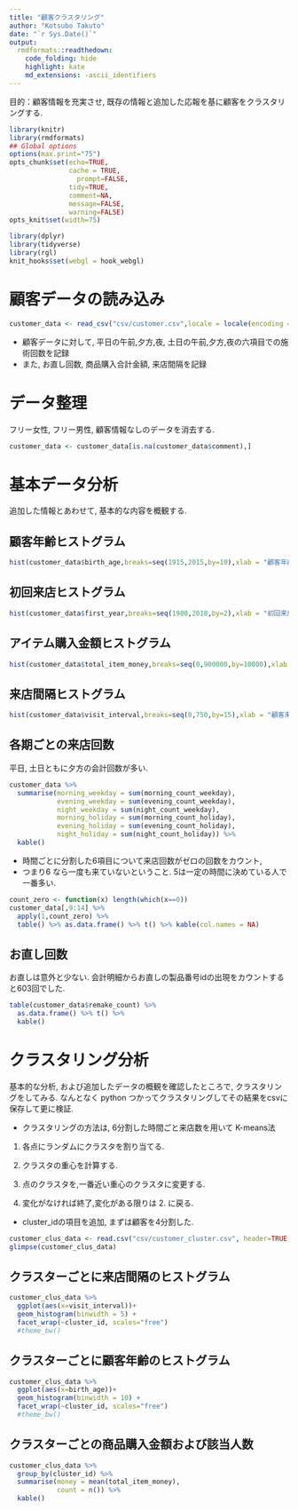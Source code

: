 ```yaml
---
title: "顧客クラスタリング"
author: "Kotsubo Takuto"
date: "`r Sys.Date()`"
output:
  rmdformats::readthedown:
    code_folding: hide
    highlight: kate
    md_extensions: -ascii_identifiers
---
```


目的：顧客情報を充実させ, 既存の情報と追加した応報を基に顧客をクラスタリングする.

```r
library(knitr)
library(rmdformats)
## Global options
options(max.print="75")
opts_chunk$set(echo=TRUE,
               cache = TRUE,
	             prompt=FALSE,
               tidy=TRUE,
               comment=NA,
               message=FALSE,
               warning=FALSE)
opts_knit$set(width=75)
```

```r
library(dplyr)
library(tidyverse)
library(rgl)
knit_hooks$set(webgl = hook_webgl)
```


# 顧客データの読み込み

```r
customer_data <- read_csv("csv/customer.csv",locale = locale(encoding = "shift-jis"))
```

- 顧客データに対して, 平日の午前,夕方,夜, 土日の午前,夕方,夜の六項目での施術回数を記録
- また, お直し回数, 商品購入合計金額, 来店間隔を記録

# データ整理

フリー女性, フリー男性, 顧客情報なしのデータを消去する.

```r
customer_data <- customer_data[is.na(customer_data$comment),]
```


# 基本データ分析

追加した情報とあわせて, 基本的な内容を概観する.

## 顧客年齢ヒストグラム

```r
hist(customer_data$birth_age,breaks=seq(1915,2015,by=10),xlab = "顧客年齢",main='')
```

## 初回来店ヒストグラム

```r
hist(customer_data$first_year,breaks=seq(1980,2018,by=2),xlab = "初回来店年",main='')
```

## アイテム購入金額ヒストグラム

```r
hist(customer_data$total_item_money,breaks=seq(0,900000,by=10000),xlab = "アイテム購入金額",main='')
```

## 来店間隔ヒストグラム

```r
hist(customer_data$visit_interval,breaks=seq(0,750,by=15),xlab = "顧客来店間隔",main='')
```

## 各期ごとの来店回数 

平日, 土日ともに夕方の会計回数が多い.

```r
customer_data %>% 
  summarise(morning_weekday = sum(morning_count_weekday),
            evening_weekday = sum(evening_count_weekday),
            night_weekday = sum(night_count_weekday),
            morning_holiday = sum(morning_count_holiday),
            evening_holiday = sum(evening_count_holiday),
            night_holiday = sum(night_count_holiday)) %>% 
  kable()
```

- 時間ごとに分割した6項目について来店回数がゼロの回数をカウント, 
- つまり6 なら一度も来ていないということ. 5は一定の時間に決めている人で一番多い.

```r
count_zero <- function(x) length(which(x==0))
customer_data[,9:14] %>% 
  apply(1,count_zero) %>% 
  table() %>% as.data.frame() %>% t() %>% kable(col.names = NA)
```


## お直し回数

お直しは意外と少ない. 会計明細からお直しの製品番号idの出現をカウントすると603回でした.

```r
table(customer_data$remake_count) %>% 
  as.data.frame() %>% t() %>% 
  kable()
```

# クラスタリング分析

基本的な分析, および追加したデータの概観を確認したところで, クラスタリングをしてみる.
なんとなく python つかってクラスタリングしてその結果をcsvに保存して更に検証.

- クラスタリングの方法は, 6分割した時間ごと来店数を用いて K-means法

1. 各点にランダムにクラスタを割り当てる.
 
2. クラスタの重心を計算する.

3. 点のクラスタを,一番近い重心のクラスタに変更する.

4. 変化がなければ終了,変化がある限りは 2. に戻る.

- cluster_idの項目を追加, まずは顧客を4分割した.

```r
customer_clus_data <- read.csv("csv/customer_cluster.csv", header=TRUE, skip=0)
glimpse(customer_clus_data)
```


## クラスターごとに来店間隔のヒストグラム

```r
customer_clus_data %>% 
  ggplot(aes(x=visit_interval))+
  geom_histogram(binwidth = 5) + 
  facet_wrap(~cluster_id, scales="free")
  #theme_bw()
```


## クラスターごとに顧客年齢のヒストグラム

```r
customer_clus_data %>% 
  ggplot(aes(x=birth_age))+
  geom_histogram(binwidth = 10) + 
  facet_wrap(~cluster_id, scales="free")
  #theme_bw()
```

## クラスターごとの商品購入金額および該当人数

```r
customer_clus_data %>%  
  group_by(cluster_id) %>% 
  summarise(money = mean(total_item_money),
            count = n()) %>% 
  kable()
```

